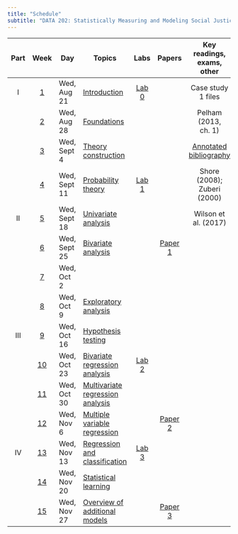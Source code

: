 ```yaml
---
title: "Schedule"
subtitle: "DATA 202: Statistically Measuring and Modeling Social Justice"
---
```


::: column-screen-inset-right
| Part |          Week           | Day          | Topics                                                       |          Labs           |            Papers             |           Key readings, exams, other            |
|:---------:|:---------:|-----------|-----------|:---------:|:---------:|:---------:|
|  I   | [1](weeks/week01.html)  | Wed, Aug 21  | [Introduction](weeks/week01-slides.html)                     | [Lab 0](computing.html) |                               |               Case study 1 files                |
|      | [2](weeks/week02.html)  | Wed, Aug 28  | [Foundations](weeks/week02-slides.html)                      |                         |                               |              Pelham (2013, ch. 1)               |
|      | [3](weeks/week03.html)  | Wed, Sept 4  | [Theory construction](weeks/week03-slides.html)              |                         |                               | [Annotated bibliography](papers/annotated.html) |
|      | [4](weeks/week04.html)  | Wed, Sept 11 | [Probability theory](weeks/week04-slides.html)               | [Lab 1](labs/lab1.html) |                               |           Shore (2008); Zuberi (2000)           |
|  II  | [5](weeks/week05.html)  | Wed, Sept 18 | [Univariate analysis](weeks/week05-slides.html)              |                         |                               |              Wilson et al. (2017)               |
|      | [6](weeks/week06.html)  | Wed, Sept 25 | [Bivariate analysis](weeks/week06-slides.html)               |                         | [Paper 1](papers/paper1.html) |                                                 |
|      | [7]()                   | Wed, Oct 2   | []()                                                         |                         |                               |                                                 |
|      | [8](weeks/week08.html)  | Wed, Oct 9   | [Exploratory analysis](weeks/week08-slides.html)             |                         |                               |                                                 |
| III  | [9](weeks/week09.html)  | Wed, Oct 16  | [Hypothesis testing](weeks/week09-slides.html)               |                         |                               |                                                 |
|      | [10](weeks/week10.html) | Wed, Oct 23  | [Bivariate regression analysis](weeks/week10-slides.html)    | [Lab 2](labs/lab2.html) |                               |                                                 |
|      | [11](weeks/week11.html) | Wed, Oct 30  | [Multivariate regression analysis](weeks/week11-slides.html) |                         |                               |                                                 |
|      | [12](weeks/week12.html) | Wed, Nov 6   | [Multiple variable regression](weeks/week12-slides.html)     |                         | [Paper 2](papers/paper2.html) |                                                 |
|  IV  | [13](weeks/week13.html) | Wed, Nov 13  | [Regression and classification](weeks/week13-slides.html)    | [Lab 3](labs/lab3.html) |                               |                                                 |
|      | [14](weeks/week14.html) | Wed, Nov 20  | [Statistical learning](weeks/week14-slides.html)             |                         |                               |                                                 |
|      | [15](weeks/week15.html) | Wed, Nov 27  | [Overview of additional models](weeks/week15-slides.html)    |                         | [Paper 3](papers/paper3.html) |                                                 |
:::
